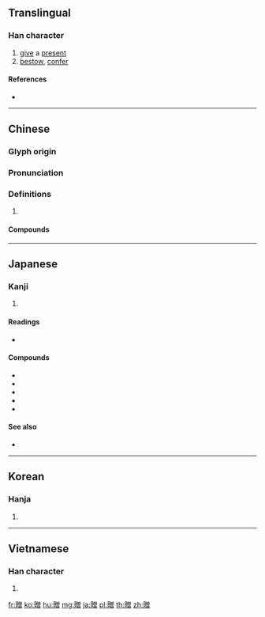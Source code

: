 {{character info/new}}
{{also|赠}}
==Translingual==

===Han character===
{{Han char|rn=154|rad=貝|as=12|sn=19|four=68866|canj=BCCWA|ids=⿰貝曽}}

# [[give]] a [[present]]
# [[bestow]], [[confer]]

====References====
* {{Han ref|kx=1212.150|dkj=36920|dj=1678.190|hdz=63658.090|uh=8D08|ud=36104|bh=C3D8|bd=50136}}

----

==Chinese==
{{zh-forms|s=赠}}

===Glyph origin===
{{Han etym}}

===Pronunciation===
{{zh-pron
|m=zèng
|c=zang6
|mn=qz:chn̄g/tw,xm,zz:chēng/qz,tw,xm,zz:chān/xm,zz:cheng
|mn_note=chn̄g/chēng - literary; chān - vernacular; cheng - vernacular (俗)
|mc=y
|oc=y
|cat=
}}

===Definitions===
{{zh-hanzi}}

# {{rfdef|zh}}

====Compounds====
{{zh-der|回贈|奉贈|封贈|惠贈|捐贈|敕贈|綈袍之贈|腆贈|致贈|誥贈|貤贈|賠贈|賻贈|贈予|贈別|贈品|贈嫁|贈序|贈獎|贈禮|贈答|贈策|贈與|贈言|贈詩|贈賻|贈送|贈遺|贈閱|轉贈|追贈|遺贈|采蘭贈芍|附贈|雪中贈襦|頒贈|餽贈|饋贈}}

----

==Japanese==

===Kanji===
{{ja-kanji|grade=c|rs=貝12}}

# {{defn|lang=ja|sort=貝12}}

====Readings====
* {{ja-readings|goon=[[ぞう]] (zō)|kanon=[[そう]] (sō)|kun=[[おくる]] (okuru, [[贈る]])}}

====Compounds====
* {{ja-r|寄贈|きぞう|[[donation]]}}
* {{ja-r|贈呈|ぞうてい}}
* {{ja-r|贈答|ぞうとう}}
* {{ja-r|贈与|ぞうよ}}
* {{ja-r|贈賄|ぞうわい}}

====See also====
* {{ja-r|贈る|おくる}}

----

==Korean==

===Hanja===
{{ko-hanja|hangeul=증|eumhun=|rv=jeung|mr=chŭng|y=cung}}

# {{defn|lang=ko|sort=貝12}}

----

==Vietnamese==

===Han character===
{{vi-hantu|[[tặng]]|rs=貝12}}

# {{defn|lang=vi|sort=貝12}}

[[fr:贈]]
[[ko:贈]]
[[hu:贈]]
[[mg:贈]]
[[ja:贈]]
[[pl:贈]]
[[th:贈]]
[[zh:贈]]
